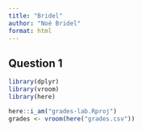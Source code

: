 ```yaml
---
title: "Bridel"
author: "Noé Bridel"
format: html
---
```


## Question 1

```r
library(dplyr)
library(vroom)
library(here)
```

```r
here::i_am("grades-lab.Rproj")
grades <- vroom(here("grades.csv"))
```

